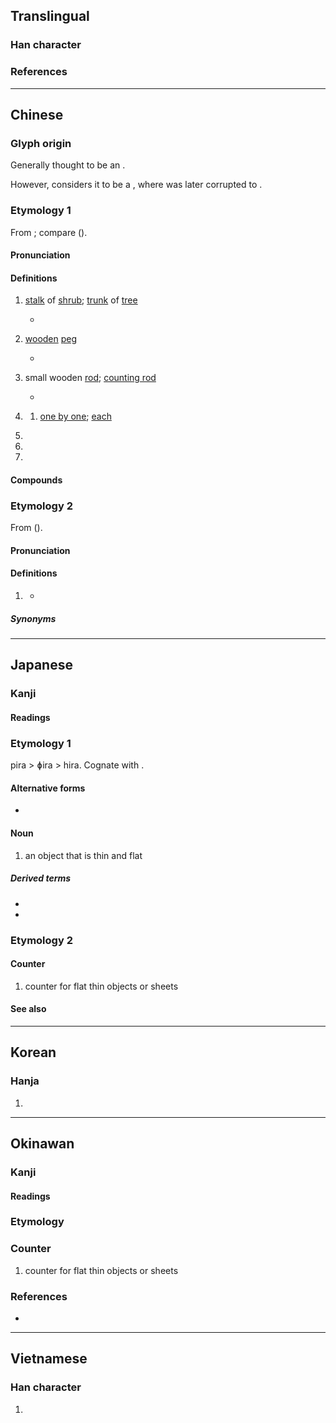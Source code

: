 {{character info}}
==Translingual==
{{Han stroke|[[File:枚 - U+0679A - KanjiVG stroke order.svg]]}}

===Han character===
{{Han char|rn=75|rad=木|as=04|sn=8|four=48940|canj=DOK|ids=⿰木攵}}

===References===
{{Han ref|kx=0516.080|dkj=14554|dj=0904.030|hdz=21171.010|uh=679A}}

----

==Chinese==
{{zh-forms}}

===Glyph origin===
{{Han etym}}
Generally thought to be an {{Han compound|木|攴|ls=ic|t1=tree; wood|t2=hand holding a stick|nocap=1}}.

However, {{zh-ref|Zhengzhang (2003)}} considers it to be a {{Han compound|木|文|ls=psc|c1=s|c2=p|t1=wood|nocap=1}}, where {{zh-l|*文}} was later corrupted to {{zh-l|*攴}}.

===Etymology 1===
From {{der|zh|aav}}; compare {{cog|mkh-okm|mek||branch; bough}} ({{zh-ref|Schuessler, 2007}}).

====Pronunciation====
{{zh-pron
|m=méi
|c=mui4
|h=pfs=mòi
|md=
|mn=xm,qz,tw:mûi/zz:bôe
|w=3me
|mc=y
|oc=y
|cat=n,cls
}}

====Definitions====
{{zh-hanzi}}

# {{lb|zh|archaic}} [[stalk]] of [[shrub]]; [[trunk]] of [[tree]]
#* {{zh-x|遵 彼 ^汝 墳，伐 其 條 枚。|Along those raised banks of the Ru,<br>I cut down the branches and slender '''stems'''.|ref=Shijing}}
# {{lb|zh|historical}} [[wooden]] [[peg]] {{gloss|a [[gag]] for [[marching]] [[soldier]]s to [[prevent]] [[talk]]ing}}
#* {{zh-x|又 如 赴-敵 之 兵，銜-枚 疾-走，不-聞 號令，但聞 人馬 之 行{xíng} 聲。|Or again, like the sound of soldiers going to battle, who march swiftly with their '''gags''' between their teeth, when the captain's voice cannot be heard, but only the tramp of horses and men moving. |CL|ref={{circa2|1059|short=yes}}, {{w|Ouyang Xiu}} ({{w2|zh|歐陽修}}), ''Autumn'' ({{lang|zh|《[[s:zh:秋聲賦|秋聲賦]]》}}). English [[s:More Translations from the Chinese/Autumn|translation]] by {{w|Arthur Waley}} (1919).}}
# {{lb|zh|obsolete}} small wooden [[rod]]; [[counting rod]]<!--《春秋左傳正義·昭十二年》注疏-->
#* {{zh-x|南 ^蒯 枚 筮 之，遇 ^坤 ䷁ 之 ^比 ䷇。|Nan Kuai used '''small rods''' in the place of yarrow stalks to divine in a casual manner. He first encountered the sign of ''Kun'' which then gave rise to ''Bi''.|ref=Zuozhuan}}
# {{lb|zh|dated}} {{zh-classifier|generic [[countable]] objects}}<!--Historical usage: ibid., "今人數物云一枚兩枚"-->
## [[one by one]]; [[each]]
##: {{zh-x|枚舉|to enumerate}}
# {{zh-classifier|[[small]], [[flat]] [[object]]s, such as [[coin]]s, [[stamp]]s, [[badge]]s, [[pearl]]s, [[sporting]] [[medal]]s|cat=y}}
# {{zh-classifier|[[rocket]]s, [[satellite]]s and certain [[weapon]]s (especially [[bomb]]s)}}
# {{surname|zh}}

====Compounds====
{{zh-der|不可枚舉|不遑枚舉|不勝枚舉|猜枚|枚枚|枚舉|枚卜|馬工枚速|銜枚|鉗馬銜枚|卷甲銜枚|商枚弄色|啣枚|枚列|枚別|枚子|枚數|枚文|枚筮|枚紀|枚藻|枚謝|枚賈|枚述|枚進|枚鄒|枚馬|條枚|油紙枚子|王枚|籌枚|紙枚|行枚|鄒枚|酒枚|雙枚|馬枚|馬遲枚疾|龜枚}}

===Etymology 2===
From {{bor|nan|onb|mɔʔ⁸|pos=classifier for objects}} ({{zh-ref|Fu, 2008}}).

====Pronunciation====
{{zh-pron
|cat=cls
}}
{{rfp|nan}}

====Definitions====
{{zh-hanzi}}

# {{lb|zh|Hainanese}} {{zh-classifier|generic [[countable]] objects}}
#* {{zh-x|kopi\Kopi 牛奶 飯珍 雞閹　這 枚 就是 海南 經典|Coffee with milk, rice balls and a capon, these are Hainan's classics.|MN-H|ref={{lang|zh|麦英}}, [https://www.youtube.com/watch?v=lfK_bAQQfPU&t=7s {{lang|zh|海南鸡饭}}]}}

=====Synonyms=====
{{zh-dial|個}}

----

==Japanese==

===Kanji===
{{ja-kanji|grade=6|rs=木04}}

====Readings====
{{ja-readings
|goon=まい, め
|kanon=ばい
|kun=ひら-
}}

===Etymology 1===
{{ja-kanjitab|ひら|yomi=k}}
pira > ɸira > hira. Cognate with {{m|ja|平|tr=hira||flat}}.

====Alternative forms====
* {{l|ja|片}}

====Noun====
{{ja-noun|ひら}}

# an object that is thin and flat

=====Derived terms=====
* {{ja-r|帷%子|かた%びら}}
* {{ja-r|湯%帷%子|ゆ%かた%びら}}

===Etymology 2===
{{ja-kanjitab|まい|yomi=o}}
{{rfe|ja}}

====Counter====
{{ja-pos|まい|counter}}

# counter for flat thin objects or sheets

====See also====
{{ja-number-counter:枚}}

----

==Korean==

===Hanja===
{{ko-hanja|매}}

# {{rfdef|ko|sort=木04}}

----

==Okinawan==

===Kanji===
{{ryu-kanji|grade=6|rs=木04}}

====Readings====
{{ryu-readings
|on=めー
}}

===Etymology===
{{ryu-kanjitab|めー|yomi=o}}
{{rfe|ryu}}

===Counter===
{{ryu-pos|counter|めー}}

# counter for flat thin objects or sheets

===References===
* {{R:Shuri-Naha Dialect Dictionary|メー|SN36311}}

----

==Vietnamese==

===Han character===
{{vi-readings|rs=木04|reading=mai}}

# {{rfdef|vi|sort=木04}}